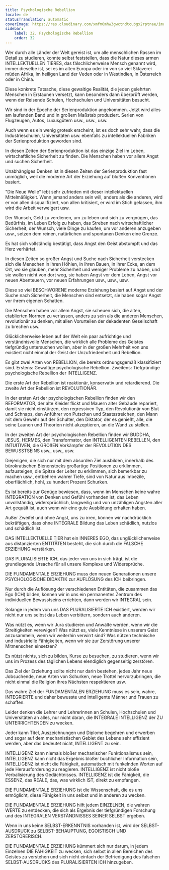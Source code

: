 ```yaml
---
title: Psychologische Rebellion
locale: de
statusTranslation: automatic
coverImage: https://res.cloudinary.com/xmfm6mhw3gwctndtcubgx2rptnae/image/upload/v1740337243/small_cover_educacion_fundamental_a051170f1c.webp
sidebar:
    label: 32. Psychologische Rebellion
    order: 32
---
```

Wer durch alle Länder der Welt gereist ist, um alle menschlichen Rassen im Detail zu studieren, konnte selbst feststellen, dass die Natur dieses armen INTELLEKTUELLEN TIERES, das fälschlicherweise Mensch genannt wird, immer dieselbe ist, sei es im alten Europa oder im von so viel Sklaverei müden Afrika, im heiligen Land der Veden oder in Westindien, in Österreich oder in China.

Diese konkrete Tatsache, diese gewaltige Realität, die jeden gelehrten Menschen in Erstaunen versetzt, kann besonders dann überprüft werden, wenn der Reisende Schulen, Hochschulen und Universitäten besucht.

Wir sind in der Epoche der Serienproduktion angekommen. Jetzt wird alles am laufenden Band und in großem Maßstab produziert. Serien von Flugzeugen, Autos, Luxusgütern usw., usw., usw.

Auch wenn es ein wenig grotesk erscheint, ist es doch sehr wahr, dass die Industrieschulen, Universitäten usw. ebenfalls zu intellektuellen Fabriken der Serienproduktion geworden sind.

In diesen Zeiten der Serienproduktion ist das einzige Ziel im Leben, wirtschaftliche Sicherheit zu finden. Die Menschen haben vor allem Angst und suchen Sicherheit.

Unabhängiges Denken ist in diesen Zeiten der Serienproduktion fast unmöglich, weil die moderne Art der Erziehung auf bloßen Konventionen basiert.

"Die Neue Welle" lebt sehr zufrieden mit dieser intellektuellen Mittelmäßigkeit. Wenn jemand anders sein will, anders als die anderen, wird er von allen disqualifiziert, von allen kritisiert, er wird im Stich gelassen, ihm wird die Arbeit verweigert usw.

Der Wunsch, Geld zu verdienen, um zu leben und sich zu vergnügen, das Bedürfnis, im Leben Erfolg zu haben, das Streben nach wirtschaftlicher Sicherheit, der Wunsch, viele Dinge zu kaufen, um vor anderen anzugeben usw., setzen dem reinen, natürlichen und spontanen Denken eine Grenze.

Es hat sich vollständig bestätigt, dass Angst den Geist abstumpft und das Herz verhärtet.

In diesen Zeiten so großer Angst und Suche nach Sicherheit verstecken sich die Menschen in ihren Höhlen, in ihren Bauen, in ihrer Ecke, an dem Ort, wo sie glauben, mehr Sicherheit und weniger Probleme zu haben, und sie wollen nicht von dort weg, sie haben Angst vor dem Leben, Angst vor neuen Abenteuern, vor neuen Erfahrungen usw., usw., usw.

Diese so viel BESCHWORENE moderne Erziehung basiert auf Angst und der Suche nach Sicherheit, die Menschen sind entsetzt, sie haben sogar Angst vor ihrem eigenen Schatten.

Die Menschen haben vor allem Angst, sie scheuen sich, die alten, etablierten Normen zu verlassen, anders zu sein als die anderen Menschen, revolutionär zu denken, mit allen Vorurteilen der dekadenten Gesellschaft zu brechen usw.

Glücklicherweise leben auf der Welt ein paar aufrichtige und verständnisvolle Menschen, die wirklich alle Probleme des Geistes tiefgründig untersuchen wollen, aber in der großen Mehrheit von uns existiert nicht einmal der Geist der Unzufriedenheit und Rebellion.

Es gibt zwei Arten von REBELLION, die bereits ordnungsgemäß klassifiziert sind. Erstens: Gewaltige psychologische Rebellion. Zweitens: Tiefgründige psychologische Rebellion der INTELLIGENZ.

Die erste Art der Rebellion ist reaktionär, konservativ und retardierend. Die zweite Art der Rebellion ist REVOLUTIONÄR.

In der ersten Art der psychologischen Rebellion finden wir den REFORMATOR, der alte Kleider flickt und Mauern alter Gebäude repariert, damit sie nicht einstürzen, den regressiven Typ, den Revolutionär von Blut und Schnaps, den Anführer von Putschen und Staatsstreichen, den Mann mit dem Gewehr auf der Schulter, den Diktator, der es genießt, alle, die seine Launen und Theorien nicht akzeptieren, an die Wand zu stellen.

In der zweiten Art der psychologischen Rebellion finden wir BUDDHA, JESUS, HERMES, den Transformator, den INTELLIGENTEN REBELLEN, den INTUITIVEN, die GROßEN Vorkämpfer der REVOLUTION DES BEWUSSTSEINS usw., usw., usw.

Diejenigen, die sich nur mit dem absurden Ziel ausbilden, innerhalb des bürokratischen Bienenstocks großartige Positionen zu erklimmen, aufzusteigen, die Spitze der Leiter zu erklimmen, sich bemerkbar zu machen usw., entbehren wahrer Tiefe, sind von Natur aus Imbezile, oberflächlich, hohl, zu hundert Prozent Schurken.

Es ist bereits zur Genüge bewiesen, dass, wenn im Menschen keine wahre INTEGRATION von Denken und Gefühl vorhanden ist, das Leben unvollständig, widersprüchlich, langweilig und von unzähligen Ängsten aller Art gequält ist, auch wenn wir eine gute Ausbildung erhalten haben.

Außer Zweifel und ohne Angst, uns zu irren, können wir nachdrücklich bekräftigen, dass ohne INTEGRALE Bildung das Leben schädlich, nutzlos und schädlich ist.

DAS INTELLEKTUELLE TIER hat ein INNERES EGO, das unglücklicherweise aus distanzierten ENTITÄTEN besteht, die sich durch die FALSCHE ERZIEHUNG verstärken.

DAS PLURALISIERTE ICH, das jeder von uns in sich trägt, ist die grundlegende Ursache für all unsere Komplexe und Widersprüche.

DIE FUNDAMENTALE ERZIEHUNG muss den neuen Generationen unsere PSYCHOLOGISCHE DIDAKTIK zur AUFLÖSUNG des ICH beibringen.

Nur durch die Auflösung der verschiedenen Entitäten, die zusammen das Ego (ICH) bilden, können wir in uns ein permanentes Zentrum des individuellen Bewusstseins errichten, dann werden wir INTEGRAL sein.

Solange in jedem von uns DAS PLURALISIERTE ICH existiert, werden wir nicht nur uns selbst das Leben verbittern, sondern auch anderen.

Was nützt es, wenn wir Jura studieren und Anwälte werden, wenn wir die Streitigkeiten verewigen? Was nützt es, viele Kenntnisse in unserem Geist anzusammeln, wenn wir weiterhin verwirrt sind? Was nützen technische und industrielle Fähigkeiten, wenn wir sie zur Zerstörung unserer Mitmenschen einsetzen?

Es nützt nichts, sich zu bilden, Kurse zu besuchen, zu studieren, wenn wir uns im Prozess des täglichen Lebens elendiglich gegenseitig zerstören.

Das Ziel der Erziehung sollte nicht nur darin bestehen, jedes Jahr neue Jobsuchende, neue Arten von Schurken, neue Trottel hervorzubringen, die nicht einmal die Religion ihres Nächsten respektieren usw.

Das wahre Ziel der FUNDAMENTALEN ERZIEHUNG muss es sein, wahre, INTEGRIERTE und daher bewusste und intelligente Männer und Frauen zu schaffen.

Leider denken die Lehrer und Lehrerinnen an Schulen, Hochschulen und Universitäten an alles, nur nicht daran, die INTEGRALE INTELLIGENZ der ZU UNTERRICHTENDEN zu wecken.

Jeder kann Titel, Auszeichnungen und Diplome begehren und erwerben und sogar auf dem mechanistischen Gebiet des Lebens sehr effizient werden, aber das bedeutet nicht, INTELLIGENT zu sein.

INTELLIGENZ kann niemals bloßer mechanischer Funktionalismus sein, INTELLIGENZ kann nicht das Ergebnis bloßer buchlicher Information sein, INTELLIGENZ ist nicht die Fähigkeit, automatisch mit funkelnden Worten auf jede Herausforderung zu reagieren. INTELLIGENZ ist nicht bloße Verbalisierung des Gedächtnisses. INTELLIGENZ ist die Fähigkeit, die ESSENZ, das REALE, das, was wirklich IST, direkt zu empfangen.

DIE FUNDAMENTALE ERZIEHUNG ist die Wissenschaft, die es uns ermöglicht, diese Fähigkeit in uns selbst und in anderen zu wecken.

DIE FUNDAMENTALE ERZIEHUNG hilft jedem EINZELNEN, die wahren WERTE zu entdecken, die sich als Ergebnis der tiefgründigen Forschung und des INTEGRALEN VERSTÄNDNISSES SEINER SELBST ergeben.

Wenn in uns keine SELBST-ERKENNTNIS vorhanden ist, wird der SELBST-AUSDRUCK zu SELBST-BEHAUPTUNG, EGOISTISCH UND ZERSTÖRERISCH.

DIE FUNDAMENTALE ERZIEHUNG kümmert sich nur darum, in jedem Einzelnen DIE FÄHIGKEIT zu wecken, sich selbst in allen Bereichen des Geistes zu verstehen und sich nicht einfach der Befriedigung des falschen SELBST-AUSDRUCKS des PLURALISIERTEN ICH hinzugeben.

